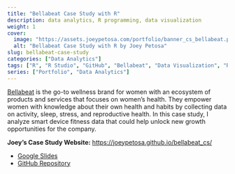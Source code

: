 ```yaml
---
title: "Bellabeat Case Study with R"
description: data analytics, R programming, data visualization
weight: 1
cover: 
  image: "https://assets.joeypetosa.com/portfolio/banner_cs_bellabeat.png"
  alt: "Bellabeat Case Study with R by Joey Petosa"
slug: bellabeat-case-study
categories: ["Data Analytics"]
tags: ["R", "R Studio", "GitHub", "Bellabeat", "Data Visualization", "R Programming", "Data Analysis"]
series: ["Portfolio", "Data Analytics"]
---
```


[Bellabeat](https://bellabeat.com/about/) is the go-to wellness brand for women with an ecosystem of products and services that focuses on women’s health. They empower women with knowledge about their own health and habits by collecting data on activity, sleep, stress, and reproductive health. In this case study, I analyze smart device fitness data that could help unlock new growth opportunities for the company.
  
**Joey's Case Study Website:** <a href="https://joeypetosa.github.io/bellabeat_cs/" target="_blank">https://joeypetosa.github.io/bellabeat_cs/</a>

* <a href="https://docs.google.com/presentation/d/1iUSOOkS2ltHPzK16cE9teWgOwfBGd1UAC1KaZ_ucew4/present?slide=id.p" target="_blank">Google Slides</a>  
* <a href="https://github.com/joeypetosa/bellabeat_cs" target="_blank">GitHub Repository</a>  

